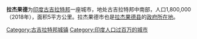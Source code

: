 '''拉杰果德'''为[[印度|印度]][[古吉拉特邦|古吉拉特邦]]一座城市，地处古吉拉特邦中南部，人口1,800,000（2018年），面积5平方公里。拉杰果德市也是[[拉杰果德县|拉杰果德县]]的[[行政中心|政府所在地]]。

{{Authority control}}
{{India-geo-stub}}
{{Gujarat}}

[[Category:古吉拉特邦城镇|Category:古吉拉特邦城镇]]
[[Category:印度人口过百万的城市|Category:印度人口过百万的城市]]